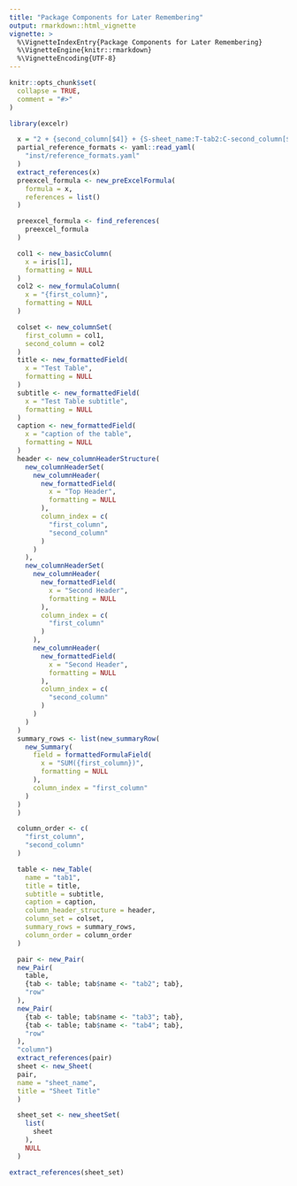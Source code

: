```yaml
---
title: "Package Components for Later Remembering"
output: rmarkdown::html_vignette
vignette: >
  %\VignetteIndexEntry{Package Components for Later Remembering}
  %\VignetteEngine{knitr::rmarkdown}
  %\VignetteEncoding{UTF-8}
---
```


```r
knitr::opts_chunk$set(
  collapse = TRUE,
  comment = "#>"
)
```

```r
library(excelr)
```

```r
  x = "2 + {second_column[$4]} + {S-sheet_name:T-tab2:C-second_column[$4]} + {S-sheet_name:T-tab2:F-body:C-second_column[$4]} + {sheet_name:tab2:F-body:second_column[4:10]}"
  partial_reference_formats <- yaml::read_yaml(
    "inst/reference_formats.yaml"
  )
  extract_references(x)
  preexcel_formula <- new_preExcelFormula(
    formula = x,
    references = list()
  )

  preexcel_formula <- find_references(
    preexcel_formula
  )
```

```r
  col1 <- new_basicColumn(
    x = iris[1],
    formatting = NULL
  )
  col2 <- new_formulaColumn(
    x = "{first_column}",
    formatting = NULL
  )

  colset <- new_columnSet(
    first_column = col1,
    second_column = col2
  )
  title <- new_formattedField(
    x = "Test Table",
    formatting = NULL
  )
  subtitle <- new_formattedField(
    x = "Test Table subtitle",
    formatting = NULL
  )
  caption <- new_formattedField(
    x = "caption of the table",
    formatting = NULL
  )
  header <- new_columnHeaderStructure(
    new_columnHeaderSet(
      new_columnHeader(
        new_formattedField(
          x = "Top Header",
          formatting = NULL
        ),
        column_index = c(
          "first_column",
          "second_column"
        )
      )
    ),
    new_columnHeaderSet(
      new_columnHeader(
        new_formattedField(
          x = "Second Header",
          formatting = NULL
        ),
        column_index = c(
          "first_column"
        )
      ),
      new_columnHeader(
        new_formattedField(
          x = "Second Header",
          formatting = NULL
        ),
        column_index = c(
          "second_column"
        )
      )
    )
  )
  summary_rows <- list(new_summaryRow(
    new_Summary(
      field = formattedFormulaField(
        x = "SUM({first_column})",
        formatting = NULL
      ),
      column_index = "first_column"
    )
  )
  )

  column_order <- c(
    "first_column",
    "second_column"
  )

  table <- new_Table(
    name = "tab1",
    title = title,
    subtitle = subtitle,
    caption = caption,
    column_header_structure = header,
    column_set = colset,
    summary_rows = summary_rows,
    column_order = column_order
  )

  pair <- new_Pair(
  new_Pair(
    table,
    {tab <- table; tab$name <- "tab2"; tab},
    "row"
  ),
  new_Pair(
    {tab <- table; tab$name <- "tab3"; tab},
    {tab <- table; tab$name <- "tab4"; tab},
    "row"
  ),
  "column")
  extract_references(pair)
  sheet <- new_Sheet(
  pair,
  name = "sheet_name",
  title = "Sheet Title"
  )

  sheet_set <- new_sheetSet(
    list(
      sheet
    ),
    NULL
  )

extract_references(sheet_set)

```